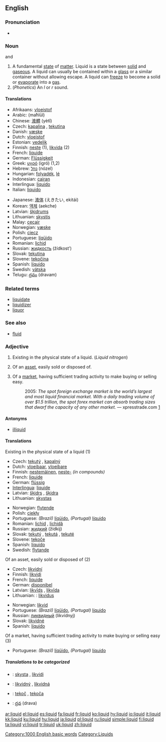 ==English==

===Pronunciation===
*{{audio|en-us-liquid.ogg|Audio (US)}}

===Noun===
{{en-noun}}  {{countable}} and {{uncountable}}

#A fundamental [[state]] of [[matter]]. Liquid is a state between [[solid]] and [[gaseous]]. A liquid can usually be contained within a [[glass]] or a similar container without allowing escape. A liquid can [[freeze]] to become a solid or [[evaporate]] into a [[gas]].
#(''Phonetics'') An ''l'' or ''r'' sound.

====Translations====
{{top}}
*Afrikaans: [[vloeistof]]
*Arabic: {{ARchar|[[محلول]]}} (maħlūl) {{m}}
*Chinese: [[液體]] (yètǐ)
*Czech: [[kapalina]] {{f}}, [[tekutina]] {{f}}
*Danish: [[væske]] {{c}}
*Dutch: [[vloeistof]] {{f}}
*Estonian: [[vedelik]]
*Finnish: [[neste]] (1), [[likvida]] (2)
*French: [[liquide]] {{m}}
*German: [[Flüssigkeit]] {{f}}
*Greek: [[υγρό]] (igró) {{n}} (1,2)
*Hebrew: [[נוזל]] (nózel) {{m}}
*Hungarian: [[folyadék]], [[lé]]
*Indonesian: [[cairan]]
*Interlingua: [[liquido]]
*Italian: [[liquido]] {{m}}
{{mid}}
*Japanese: [[液体]] (えきたい, ekitái)
*Korean: [[액체]] (aekche)
*Latvian: [[šķidrums]] {{m}}
*Lithuanian: [[skystis]] {{m}}
*Malay: [[cecair]]
*Norwegian: [[væske]] {{f}}
*Polish: [[ciecz]] {{f}}
*Portuguese: [[líqüido]] {{m}}
*Romanian: [[lichid]] {{n}}
*Russian: [[жидкость]] (žídkost’) {{f}}
*Slovak: [[tekutina]] {{f}}
*Slovene: [[tekočina]] {{f}}
*Spanish: [[líquido]] {{m}}
*Swedish: [[vätska]]
*Telugu: [[ద్రవం]] (dravam)
{{bottom}}

===Related terms===
*[[liquidate]]
*[[liquidizer]]
*[[liquor]]

===See also===
*[[fluid]]

===Adjective===
{{en-adj-more-most}}

#Existing in the physical state of a liquid.  (''Liquid nitrogen'')
# {{finance}} Of an [[asset]], easily sold or disposed of.
# {{finance}} Of a [[market]], having sufficient trading activity to make buying or selling easy.
#: 2005: ''The spot foreign exchange market is the world’s largest and most liquid financial market. With a daily trading volume of over $1.5 trillion, the spot forex market can absorb trading sizes that dwarf the capacity of any other market.'' &mdash; xpresstrade.com [http://www.xpresstrade.com/24hour_liquidity.html]

====Antonyms====
*[[illiquid]]

====Translations====
;Existing in the physical state of a liquid (1)
{{top}}
*Czech: [[tekutý]] {{m}}, [[kapalný]] {{m}}
*Dutch: [[vloeibaar]], [[vloeibare]]
*Finnish: [[nestemäinen]], [[neste-]] ''(in compounds)''
*French: [[liquide]] {{mf}}
*German: [[flüssig]]
*[[Interlingua]]: [[liquide]]
*Latvian: [[šķidrs]] {{m}}, [[šķidra]] {{f}}
*Lithuanian: [[skystas]] {{m}}
{{mid}}
*Norwegian: [[flytende]]
*Polish: [[ciekły]] {{m}}
*Portuguese: ''(Brazil)'' [[líqüido]], ''(Portugal)'' [[líquido]]
*Romanian: [[lichid]] {{m}}, [[lichidă]] {{f}}
*Russian: [[жидкий]] (žídkij)
*Slovak: [[tekutý]] {{m}}, [[tekutá]] {{f}}, [[tekuté]] {{n}}
*Slovene: [[tekoče]] {{n}}
*Spanish: [[líquido]]
*Swedish: [[flytande]]
{{bottom}}

;Of an asset, easily sold or disposed of (2)
{{top}}
*Czech: [[likvidní]]
*Finnish: [[likvidi]]
*French: [[liquide]] {{m}} {{f}}
*German: [[disponibel]]
*Latvian: [[likvīds]] {{m}}, [[likvīda]] {{f}}
*Lithuanian: : [[likvidus]] {{m}}
{{mid}}
*Norwegian: [[likvid]]
*Portuguese: ''(Brazil)'' [[líqüido]], ''(Portugal)'' [[líquido]]
*Russian: [[ликвидный]] (likvídnyj)
*Slovak: [[likvidné]] {{n}}
*Spanish: [[líquido]]
{{bottom}}

;Of a market, having sufficient trading activity to make buying or selling easy (3)
{{top}}
{{mid}}
*Portuguese: ''(Brazil)'' [[líqüido]], ''(Portugal)'' [[líquido]]
{{bottom}}

=====Translations to be categorized=====
{{checktrans}}
*{{ttbc|Lithuanian}}: [[skysta]] {{f}}, [[likvidi]] {{f}}
*{{ttbc|Slovak}}: [[likvidný]] {{m}}, [[likvidná]] {{f}}
*{{ttbc|Slovene}}: [[tekoč]] {{m}}, [[tekoča]] {{f}}
*{{ttbc|Telugu}}: [[ద్రవ]] (drava)

[[Category:1000 English basic words]]
[[Category:Liquids]]

[[ar:liquid]]
[[el:liquid]]
[[es:liquid]]
[[fa:liquid]]
[[fr:liquid]]
[[ko:liquid]]
[[hy:liquid]]
[[io:liquid]]
[[it:liquid]]
[[kk:liquid]]
[[ku:liquid]]
[[hu:liquid]]
[[ja:liquid]]
[[pl:liquid]]
[[ru:liquid]]
[[simple:liquid]]
[[fi:liquid]]
[[ta:liquid]]
[[vi:liquid]]
[[tr:liquid]]
[[uk:liquid]]
[[zh:liquid]]